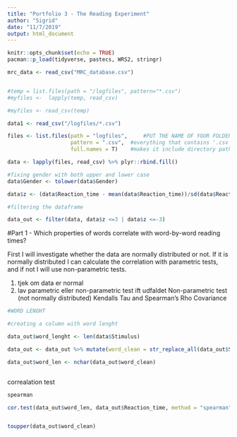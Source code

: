 ```yaml
---
title: "Portfolio 3 - The Reading Experiment"
author: "Sigrid"
date: "11/7/2019"
output: html_document
---
```


```r
knitr::opts_chunk$set(echo = TRUE)
pacman::p_load(tidyverse, pastecs, WRS2, stringr)

mrc_data <- read_csv("MRC_database.csv")


#temp = list.files(path = "/logfiles", pattern="*.csv")
#myfiles <-  lapply(temp, read_csv)

#myfiles <- read_csv(temp)

data1 <- read_csv("/logfiles/*.csv")

files <- list.files(path = "logfiles",     #PUT THE NAME OF YOUR FOLDER WITH DATA in the quotes, it also might need '/' in the end, experiment with it :)
                    pattern = ".csv",  #everything that contains '.csv' in its name will be listed
                    full.names = T)    #makes it include directory path, so instead of 'logfile_1.csv' it will be 

data <- lapply(files, read_csv) %>% plyr::rbind.fill()

#fixing gender with both upper and lower case
data$Gender <- tolower(data$Gender)

data$z <- (data$Reaction_time - mean(data$Reaction_time))/sd(data$Reaction_time)

#filtering the dataframe

data_out <- filter(data, data$z <=3 | data$z <=-3)

```

#Part 1 - Which properties of words correlate with word-by-word reading times?

First I will investigate whether the data are normally distributed or not. If it is normally distributed I can calculate the correlation with parametric tests, and if not I will use non-parametric tests. 

1) tjek om data er normal
2) lav parametric eller non-parametric test ift udfaldet
Non-parametric test (not normally distributed) Kendalls Tau and Spearman's Rho
Covariance


```r
#WORD LENGHT

#creating a column with word lenght

data_out$word_lenght <- len(data$Stimulus)

data_out <- data_out %>% mutate(word_clean = str_replace_all(data_out$Stimulus,"[:punct:]", ""))

data_out$word_len <- nchar(data_out$word_clean)



```

correalation test

```r

spearman 

cor.test(data_out$word_len, data_out$Reaction_time, method = "spearman")



```
```r

toupper(data_out$word_clean)



```

